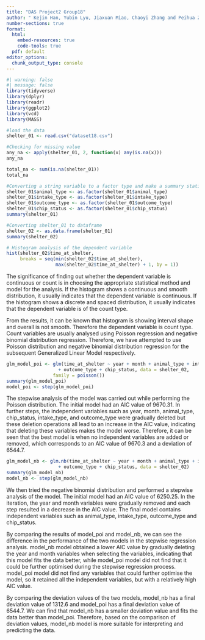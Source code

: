 ```yaml
---
title: "DAS Project2 Group18"
author: " Kejin Han, Yubin Lyu, Jiaxuan Miao, Chaoyi Zhang and Peihua Zhong"
number-sections: true
format: 
  html:
    embed-resources: true
    code-tools: true
  pdf: default
editor_options: 
  chunk_output_type: console
---
```


```r
#| warning: false
#| message: false
library(tidyverse)
library(dplyr)
library(readr)
library(ggplot2)
library(vcd)
library(MASS)
```

```r
#load the data
shelter_01 <- read.csv("dataset18.csv")
```

```r
#Checking for missing value
any_na <- apply(shelter_01, 2, function(x) any(is.na(x))) 
any_na  

total_na <- sum(is.na(shelter_01))
total_na
```

```r
#Converting a string variable to a factor type and make a summary statistics
shelter_01$animal_type <- as.factor(shelter_01$animal_type)
shelter_01$intake_type <- as.factor(shelter_01$intake_type) 
shelter_01$outcome_type <- as.factor(shelter_01$outcome_type) 
shelter_01$chip_status <- as.factor(shelter_01$chip_status)
summary(shelter_01)
```

```r
#Converting shelter_01 to dataframe
shelter_02 <- as.data.frame(shelter_01)
summary(shelter_02)
```

```r
# Histogram analysis of the dependent variable
hist(shelter_02$time_at_shelter, 
     breaks = seq(min(shelter_02$time_at_shelter), 
                  max(shelter_02$time_at_shelter) + 1, by = 1))
```

The significance of finding out whether the dependent variable is continuous or count is in choosing the appropriate statistical method and model for the analysis. If the histogram shows a continuous and smooth distribution, it usually indicates that the dependent variable is continuous. If the histogram shows a discrete and spaced distribution, it usually indicates that the dependent variable is of the count type.

From the results, it can be known that histogram is showing interval shape and overall is not smooth. Therefore the dependent variable is count type. Count variables are usually analysed using Poisson regression and negative binomial distribution regression. Therefore, we have attempted to use Poisson distribution and negative binomial distribution regression for the subsequent Generalized Linear Model respectively.

```r
glm_model_poi <- glm(time_at_shelter ~ year + month + animal_type + intake_type 
                   + outcome_type + chip_status, data = shelter_02, 
                 family = poisson())
summary(glm_model_poi)
model_poi <- step(glm_model_poi)
```

The stepwise analysis of the model was carried out while performing the Poisson distribution. The initial model had an AIC value of 9670.31. In further steps, the independent variables such as year, month, animal_type, chip_status, intake_type, and outcome_type were gradually deleted but these deletion operations all lead to an increase in the AIC value, indicating that deleting these variables makes the model worse. Therefore, it can be seen that the best model is when no independent variables are added or removed, which corresponds to an AIC value of 9670.3 and a deviation of 6544.7.

```r
glm_model_nb <- glm.nb(time_at_shelter ~ year + month + animal_type + intake_type 
                   + outcome_type + chip_status, data = shelter_02)
summary(glm_model_nb)
model_nb <- step(glm_model_nb)
```

We then tried the negative binomial distribution and performed a stepwise analysis of the model. The initial model had an AIC value of 6250.25. In the iteration, the year and month variables were gradually removed and each step resulted in a decrease in the AIC value. The final model contains independent variables such as animal_type, intake_type, outcome_type and chip_status.

By comparing the results of model_poi and model_nb, we can see the difference in the performance of the two models in the stepwise regression analysis. model_nb model obtained a lower AIC value by gradually deleting the year and month variables when selecting the variables, indicating that this model fits the data better, while model_poi model did not find that it could be further optimised during the stepwise regression process. model_poi model did not find any variables that could further optimise the model, so it retained all the independent variables, but with a relatively high AIC value.

By comparing the deviation values of the two models, model_nb has a final deviation value of 1312.6 and model_poi has a final deviation value of 6544.7. We can find that model_nb has a smaller deviation value and fits the data better than model_poi. Therefore, based on the comparison of deviation values, model_nb model is more suitable for interpreting and predicting the data.
